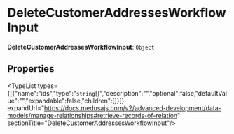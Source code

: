 
# DeleteCustomerAddressesWorkflowInput

 **DeleteCustomerAddressesWorkflowInput**: `Object`

## Properties

<TypeList types={[{"name":"ids","type":"`string`[]","description":"","optional":false,"defaultValue":"","expandable":false,"children":[]}]} expandUrl="https://docs.medusajs.com/v2/advanced-development/data-models/manage-relationships#retrieve-records-of-relation" sectionTitle="DeleteCustomerAddressesWorkflowInput"/>
